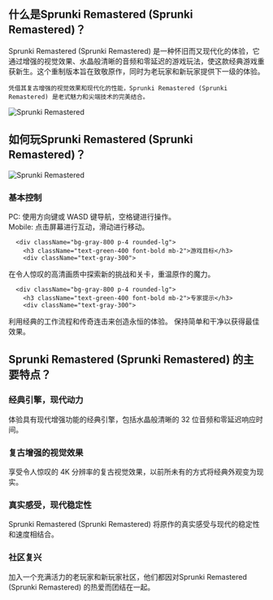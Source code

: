 ## 什么是Sprunki Remastered (Sprunki Remastered)？

<div className="flex flex-col md:flex-row items-center gap-8">
  <div className="w-full md:w-1/2 text-xl">
Sprunki Remastered (Sprunki Remastered) 是一种怀旧而又现代化的体验，它通过增强的视觉效果、水晶般清晰的音频和零延迟的游戏玩法，使这款经典游戏重获新生。这个重制版本旨在致敬原作，同时为老玩家和新玩家提供下一级的体验。

    凭借其复古增强的视觉效果和现代化的性能，Sprunki Remastered (Sprunki Remastered) 是老式魅力和尖端技术的完美结合。
</div>
  <div className="w-full md:w-1/2 flex justify-center items-center">
<img 
      src="https://public-image.fafafa.ai/cm3tvyn990002mp4f5v0tdr5g/2025-01-07/images/1736234827168-l03ang.png" 
      alt="Sprunki Remastered" 
      className="w-4/5 h-auto"
    />
</div>
</div>

## 如何玩Sprunki Remastered (Sprunki Remastered)？

<div className="flex flex-col md:flex-row items-center gap-8">
  <div className="w-full md:w-1/2">
<img 
      src="https://public-image.fafafa.ai/cm3tvyn990002mp4f5v0tdr5g/2025-01-07/images/1736234827168-l03ang.png" 
      alt="Sprunki Remastered" 
      className="w-4/5 h-auto mx-auto"
    />
</div>
  <div className="w-full md:w-1/2">
    <div className="grid grid-cols-1 gap-4 mt-0">
      <div className="bg-gray-800 p-4 rounded-lg">
        <h3 className="text-green-400 font-bold mb-2">基本控制</h3>
        <div className="text-gray-300">
PC: 使用方向键或 WASD 键导航，空格键进行操作。<br/>
          Mobile: 点击屏幕进行互动，滑动进行移动。
</div>
      </div>

      <div className="bg-gray-800 p-4 rounded-lg">
        <h3 className="text-green-400 font-bold mb-2">游戏目标</h3>
        <div className="text-gray-300">
在令人惊叹的高清画质中探索新的挑战和关卡，重温原作的魔力。
</div>
      </div>

      <div className="bg-gray-800 p-4 rounded-lg">
        <h3 className="text-green-400 font-bold mb-2">专家提示</h3>
        <div className="text-gray-300">
利用经典的工作流程和传奇连击来创造永恒的体验。 保持简单和干净以获得最佳效果。
</div>
      </div>
    </div>
  </div>
</div>

## Sprunki Remastered (Sprunki Remastered) 的主要特点？

<div className="grid grid-cols-1 md:grid-cols-2 gap-4">
  <div className="bg-gray-800 p-4 rounded-lg">
    <h3 className="text-green-400 font-bold mb-2">经典引擎，现代动力</h3>
    <div className="text-gray-300">
体验具有现代增强功能的经典引擎，包括水晶般清晰的 32 位音频和零延迟响应时间。
</div>
  </div>

  <div className="bg-gray-800 p-4 rounded-lg">
    <h3 className="text-green-400 font-bold mb-2">复古增强的视觉效果</h3>
    <div className="text-gray-300">
享受令人惊叹的 4K 分辨率的复古视觉效果，以前所未有的方式将经典外观变为现实。
</div>
  </div>

  <div className="bg-gray-800 p-4 rounded-lg">
    <h3 className="text-green-400 font-bold mb-2">真实感受，现代稳定性</h3>
    <div className="text-gray-300">
Sprunki Remastered (Sprunki Remastered) 将原作的真实感受与现代的稳定性和速度相结合。
</div>
  </div>

  <div className="bg-gray-800 p-4 rounded-lg">
    <h3 className="text-green-400 font-bold mb-2">社区复兴</h3>
    <div className="text-gray-300">
加入一个充满活力的老玩家和新玩家社区，他们都因对Sprunki Remastered (Sprunki Remastered) 的热爱而团结在一起。
</div>
  </div>
</div>